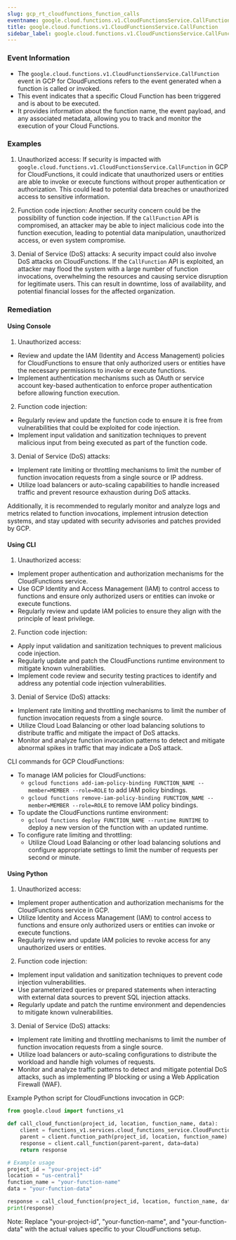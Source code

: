 ```yaml
--- 
slug: gcp_rt_cloudfunctions_function_calls
eventname: google.cloud.functions.v1.CloudFunctionsService.CallFunction
title: google.cloud.functions.v1.CloudFunctionsService.CallFunction
sidebar_label: google.cloud.functions.v1.CloudFunctionsService.CallFunction
---
```

                       
### Event Information

- The `google.cloud.functions.v1.CloudFunctionsService.CallFunction` event in GCP for CloudFunctions refers to the event generated when a function is called or invoked.
- This event indicates that a specific Cloud Function has been triggered and is about to be executed.
- It provides information about the function name, the event payload, and any associated metadata, allowing you to track and monitor the execution of your Cloud Functions.


### Examples

1. Unauthorized access: If security is impacted with `google.cloud.functions.v1.CloudFunctionsService.CallFunction` in GCP for CloudFunctions, it could indicate that unauthorized users or entities are able to invoke or execute functions without proper authentication or authorization. This could lead to potential data breaches or unauthorized access to sensitive information.

2. Function code injection: Another security concern could be the possibility of function code injection. If the `CallFunction` API is compromised, an attacker may be able to inject malicious code into the function execution, leading to potential data manipulation, unauthorized access, or even system compromise.

3. Denial of Service (DoS) attacks: A security impact could also involve DoS attacks on CloudFunctions. If the `CallFunction` API is exploited, an attacker may flood the system with a large number of function invocations, overwhelming the resources and causing service disruption for legitimate users. This can result in downtime, loss of availability, and potential financial losses for the affected organization.

### Remediation

#### Using Console

1. Unauthorized access:
- Review and update the IAM (Identity and Access Management) policies for CloudFunctions to ensure that only authorized users or entities have the necessary permissions to invoke or execute functions.
- Implement authentication mechanisms such as OAuth or service account key-based authentication to enforce proper authentication before allowing function execution.

2. Function code injection:
- Regularly review and update the function code to ensure it is free from vulnerabilities that could be exploited for code injection.
- Implement input validation and sanitization techniques to prevent malicious input from being executed as part of the function code.

3. Denial of Service (DoS) attacks:
- Implement rate limiting or throttling mechanisms to limit the number of function invocation requests from a single source or IP address.
- Utilize load balancers or auto-scaling capabilities to handle increased traffic and prevent resource exhaustion during DoS attacks.

Additionally, it is recommended to regularly monitor and analyze logs and metrics related to function invocations, implement intrusion detection systems, and stay updated with security advisories and patches provided by GCP.

#### Using CLI

1. Unauthorized access:
- Implement proper authentication and authorization mechanisms for the CloudFunctions service.
- Use GCP Identity and Access Management (IAM) to control access to functions and ensure only authorized users or entities can invoke or execute functions.
- Regularly review and update IAM policies to ensure they align with the principle of least privilege.

2. Function code injection:
- Apply input validation and sanitization techniques to prevent malicious code injection.
- Regularly update and patch the CloudFunctions runtime environment to mitigate known vulnerabilities.
- Implement code review and security testing practices to identify and address any potential code injection vulnerabilities.

3. Denial of Service (DoS) attacks:
- Implement rate limiting and throttling mechanisms to limit the number of function invocation requests from a single source.
- Utilize Cloud Load Balancing or other load balancing solutions to distribute traffic and mitigate the impact of DoS attacks.
- Monitor and analyze function invocation patterns to detect and mitigate abnormal spikes in traffic that may indicate a DoS attack.

CLI commands for GCP CloudFunctions:
- To manage IAM policies for CloudFunctions:
  - `gcloud functions add-iam-policy-binding FUNCTION_NAME --member=MEMBER --role=ROLE` to add IAM policy bindings.
  - `gcloud functions remove-iam-policy-binding FUNCTION_NAME --member=MEMBER --role=ROLE` to remove IAM policy bindings.
- To update the CloudFunctions runtime environment:
  - `gcloud functions deploy FUNCTION_NAME --runtime RUNTIME` to deploy a new version of the function with an updated runtime.
- To configure rate limiting and throttling:
  - Utilize Cloud Load Balancing or other load balancing solutions and configure appropriate settings to limit the number of requests per second or minute.

#### Using Python

1. Unauthorized access:
- Implement proper authentication and authorization mechanisms for the CloudFunctions service in GCP.
- Utilize Identity and Access Management (IAM) to control access to functions and ensure only authorized users or entities can invoke or execute functions.
- Regularly review and update IAM policies to revoke access for any unauthorized users or entities.

2. Function code injection:
- Implement input validation and sanitization techniques to prevent code injection vulnerabilities.
- Use parameterized queries or prepared statements when interacting with external data sources to prevent SQL injection attacks.
- Regularly update and patch the runtime environment and dependencies to mitigate known vulnerabilities.

3. Denial of Service (DoS) attacks:
- Implement rate limiting and throttling mechanisms to limit the number of function invocation requests from a single source.
- Utilize load balancers or auto-scaling configurations to distribute the workload and handle high volumes of requests.
- Monitor and analyze traffic patterns to detect and mitigate potential DoS attacks, such as implementing IP blocking or using a Web Application Firewall (WAF).

Example Python script for CloudFunctions invocation in GCP:

```python
from google.cloud import functions_v1

def call_cloud_function(project_id, location, function_name, data):
    client = functions_v1.services.cloud_functions_service.CloudFunctionsServiceClient()
    parent = client.function_path(project_id, location, function_name)
    response = client.call_function(parent=parent, data=data)
    return response

# Example usage
project_id = "your-project-id"
location = "us-central1"
function_name = "your-function-name"
data = "your-function-data"

response = call_cloud_function(project_id, location, function_name, data)
print(response)
```

Note: Replace "your-project-id", "your-function-name", and "your-function-data" with the actual values specific to your CloudFunctions setup.


 